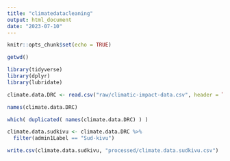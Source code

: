 ```yaml
---
title: "climatedatacleaning"
output: html_document
date: "2023-07-10"
---
```


```r
knitr::opts_chunk$set(echo = TRUE)

getwd()
```

```r
library(tidyverse)
library(dplyr)
library(lubridate)

```


```r

climate.data.DRC <- read.csv("raw/climatic-impact-data.csv", header = TRUE, check.names = F)

names(climate.data.DRC)

which( duplicated( names(climate.data.DRC) ) )

climate.data.sudkivu <- climate.data.DRC %>%
  filter(admin1Label == "Sud-kivu")

write.csv(climate.data.sudkivu, "processed/climate.data.sudkivu.csv")

```

